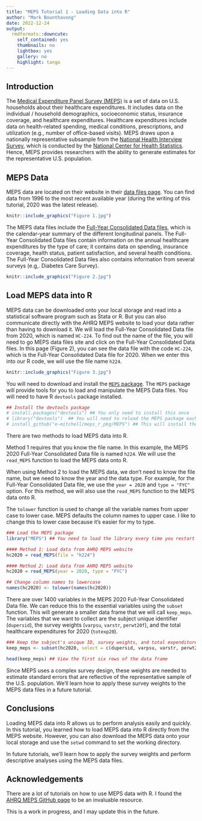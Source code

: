 ```yaml
---
title: "MEPS Tutorial 1 - Loading Data into R"
author: "Mark Bounthavong"
date: 2022-12-24
output:
  rmdformats::downcute:
    self_contained: yes
    thumbnails: no
    lightbox: yes
    gallery: no
    highlight: tango
---
```


## Introduction
The [Medical Expenditure Panel Survey (MEPS)](https://www.meps.ahrq.gov/mepsweb/) is a set of data on U.S. households about their healthcare expenditures. It includes data on the individual / household demographics, socioeconomic status, insurance coverage, and healthcare expenditures. Healthcare expenditures include data on health-related spending, medical conditions, prescriptions, and utilization (e.g., number of office-based visits). MEPS draws upon a nationally representative subsample from the [National Health Interview Survey](https://www.cdc.gov/nchs/nhis/index.htm?CDC_AA_refVal=https%3A%2F%2Fwww.cdc.gov%2Fnchs%2Fnhis.htm), which is conducted by the [National Center for Health Statistics](https://www.cdc.gov/nchs/index.htm). Hence, MEPS provides researchers with the ability to generate estimates for the representative U.S. population. 

## MEPS Data
MEPS data are located on their website in their [data files page](https://www.meps.ahrq.gov/mepsweb/data_stats/download_data_files.jsp). You can find data from 1996 to the most recent available year (during the writing of this tutorial, 2020 was the latest release).

```r
knitr::include_graphics("Figure 1.jpg")
```

The MEPS data files include the [Full-Year Consolidated Data files](https://www.meps.ahrq.gov/mepsweb/data_stats/download_data_files_detail.jsp?cboPufNumber=HC-224), which is the calendar-year summary of the different longitudinal panels. The Full-Year Consolidated Data files contain information on the annual healthcare expenditures by the type of care; it contains data on spending, insurance coverage, health status, patient satisfaction, and several health conditions. The Full-Year Consolidated Data files also contains information from several surveys (e.g,. Diabetes Care Survey). 


```r
knitr::include_graphics("Figure 2.jpg")
```

## Load MEPS data into R
MEPS data can be downloaded onto your local storage and read into a statistical software program such as Stata or R. But you can also communicate directly with the AHRQ MEPS website to load your data rather than having to download it. We will load the Full-Year Consolidated Data file from 2020, which is named `HC-224`. To find out the name of the file, you will need to go MEPS data files site and click on the Full-Year Consolidated Data files. In this page (Figure 2), you can see the data file with the code `HC-224`, which is the Full-Year Consolidated Data file for 2020. When we enter this into our R code, we will use the file name `h224`.

```r
knitr::include_graphics("Figure 3.jpg")
```

You will need to download and install the [`MEPS` package](https://github.com/e-mitchell/meps_r_pkg). The `MEPS` package will provide tools for you to load and manipulate the MEPS Data files. You will need to have R `devtools` package installed. 

```r
## Install the devtools package
# install.packages("devtools") ## You only need to install this once
# library("devtools")  ## You will need to reload the MEPS package each time you restart R
# install_github("e-mitchell/meps_r_pkg/MEPS") ## This will install the MEPS package for R
```

There are two methods to load MEPS data into R.

Method 1 requires that you know the file name. In this example, the MEPS 2020 Full-Year Consolidated Data file is named `h224`. We will use the `read_MEPS` function to load the MEPS data onto R.

When using Method 2 to load the MEPS data, we don't need to know the file name, but we need to know the year and the data type. For example, for the Full-Year Consolidated Data file, we use the `year = 2020` and `type = "FYC"` option. For this method, we will also use the `read_MEPS` function to the MEPS data onto R.

The `tolower` function is used to change all the variable names from upper case to lower case. MEPS defaults the column names to upper case. I like to change this to lower case because it's easier for my to type. 

```r
### Load the MEPS package
library("MEPS") ## You need to load the library every time you restart R

#### Method 1: Load data from AHRQ MEPS website
hc2020 = read_MEPS(file = "h224")

#### Method 2: Load data from AHRQ MEPS website
hc2020 = read_MEPS(year = 2020, type = "FYC")

## Change column names to lowercase
names(hc2020) <- tolower(names(hc2020))
```

There are over 1400 variables in the MEPS 2020 Full-Year Consolidated Data file. We can reduce this to the essential variables using the `subset` function. This will generate a smaller data frame that we will call `keep_meps`. The variables that we want to collect are the subject unique identifier (`dupersid`), the survey weights (`varpsu`, `varstr`, `perwt20f`), and the total healthcare expenditures for 2020 (`totexp20`). 

```r
### Keep the subject's unique ID, survey weights, and total expenditures
keep_meps <- subset(hc2020, select = c(dupersid, varpsu, varstr, perwt20f, totexp20))

head(keep_meps) ## View the first six rows of the data frame
```

Since MEPS uses a complex survey design, these weights are needed to estimate standard errors that are reflective of the representative sample of the U.S. population. We'll learn how to apply these survey weights to the MEPS data files in a future tutorial.

## Conclusions
Loading MEPS data into R allows us to perform analysis easily and quickly. In this tutorial, you learned how to load MEPS data into R directly from the MEPS website. However, you can also download the MEPS data onto your local storage and use the `setwd` command to set the working directory. 

In future tutorials, we'll learn how to apply the survey weights and perform descriptive analyses using the MEPS data files. 

## Acknowledgements
There are a lot of tutorials on how to use MEPS data with R. I found the [AHRQ MEPS GitHub page](https://github.com/HHS-AHRQ/MEPS) to be an invaluable resource. 

This is a work in progress, and I may update this in the future. 